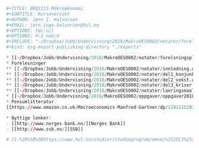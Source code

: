 
```r
#+TITLE: ØKB1115 Makroøkonomi
#+SUBTITLE: Kursoversikt
#+AUTHOR: Jørn I. Halvorsen
#+EMAIL: jorn.inge.halvorsen@hvl.no
#+OPTIONS: toc:nil
#+OPTIONS: H:1 num:0
#+INCLUDE: "~/Dropbox/Jobb/Undervisning/2018/MakroOESO002/notater/forelsningsplanH2018.org
#+bind: org-export-publishing-directory "./exports"

* [[~/Dropbox/Jobb/Undervisning/2018/MakroOESO002/notater/forelsningsplanH2018.org%0A][Forelesningsplan]]
* Forelesninger
** [[~/Dropbox/Jobb/Undervisning/2018/MakroOESO002/notater/innledning.org][Innledning]]
** [[~/Dropbox/Jobb/Undervisning/2018/MakroOESO002/notater/del1_konjunkturer.org][Del 1: Kortsiktige konjunktursvingninger]]
** [[~/Dropbox/Jobb/Undervisning/2018/MakroOESO002/notater/del2_vekst.org][Del 2: Økonomisk vekst på lang sikt]]
** [[~/Dropbox/Jobb/Undervisning/2018/MakroOESO002/notater/del3_kriser.org][Del 3: Økonomiske kriser]]
** [[~/Dropbox/Jobb/Undervisning/2018/MakroOESO002/notater/laeringsmaal.org][Læringsmål]]
* [[~/Dropbox/Jobb/Undervisning/2018/MakroOESO002/oppgaver/oppgaver2018.org][Oppgaver]]
* Pensumlitteratur
[[https://www.amazon.co.uk/Macroeconomics-Manfred-Gartner/dp/1292115203/ref%3Dsr_1_1?s%3Dbooks&ie%3DUTF8&qid%3D1507287751&sr%3D1-1&keywords%3Dgartner%2Bmacroeconomics][Gartner]]

* Nyttige lenker:
- [[http://www.norges-bank.no/][Norges Bank]]
- [[http://www.ssb.no/][SSB]]

# [[-%20%5B%5Bhttps://www.hvl.no/studier/studieprogram/emne/%2525C3%2525B8kb1115%5D%5B%C3%98KB1115%20Makro%C3%B8konomi%5D%5D%0A][NettetLæringsmål]]

```


